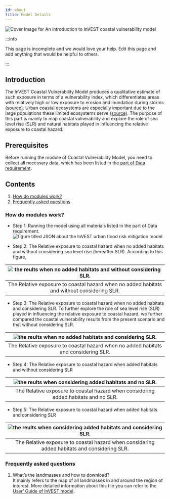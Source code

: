 ```yaml
---
id: about
title: Model Details
---
```


![Cover Image for `An introduction to InVEST coastal vulnerability model`](../../static/img/banner-image-invest-coastal.png)

:::info

This page is incomplete and we would love your help. Edit this page and add anything that would be helpful to others.

:::

## Introduction
The InVEST Coastal Vulnerability Model produces a qualitative estimate of such exposure in terms of a vulnerability index, which differentiates areas with relatively high or low exposure to erosion and inundation during storms [(source)](https://invest-userguide.readthedocs.io/en/latest/coastal_vulnerability.html). Urban coastal ecosystems are especially important due to the large populations these limited ecosystems serve [(source)](https://journals.plos.org/plosone/article?id=10.1371/journal.pone.0163495). The purpose of this part is mainly to map coastal vulnerability and explore the role of sea level rise (SLR) and natural habitats played in influencing the relative exposure to coastal hazard.

## Prerequisites

Before running the module of Coastal Vulnerability Model, you need to collect all necessary data, which has been listed in the [part of Data requirement](https://xiaoganghe.github.io/InVEST-Cities-in-Nature/docs/Coastal-Vulnerability/data).

## Contents

1. [How do modules work?](#how-do-modules-work)
2. [Frequently asked questions](#frequently-asked-questions)

### How do modules work?

- Step 1: Running the model using all materials listed in the part of Data requirement.  
![figure titled `JSON about the InVEST urban flood risk mitigation model`](../../static/img/CV-JSON.png)

- Step 2: The Relative exposure to coastal hazard when no added habitats and without considering sea level rise (hereafter SLR). According to this figure,   

|![the reults when no added habitats and without considering SLR.](../../static/img/cv-no-added-habitats-no-SLR.png) |
|:--:|
| The Relative exposure to coastal hazard when no added habitats and without considering SLR. |

- Step 3: The Relative exposure to coastal hazard when no added habitats and considering SLR. To further explore the role of sea level rise (SLR) played in influencing the relative exposure to coastal hazard, we further compared the coastal vulnerability results from the present scenario and that without considering SLR.

|![the reults when no added habitats and considering SLR.](../../static/img/cv-no-added-habitats-considering-SLR.png) |
|:--:|
| The Relative exposure to coastal hazard when no added habitats and considering SLR. |

- Step 4: The Relative exposure to coastal hazard when added habitats and without considering SLR  

|![the reults when considering added habitats and no SLR.](../../static/img/cv-considering-added-habitats-no-SLR.png) |
|:--:|
| The Relative exposure to coastal hazard when considering added habitats and no SLR. |

- Step 5: The Relative exposure to coastal hazard when added habitats and considering SLR

|![the reults when considering added habitats and considering SLR.](../../static/img/cv-considering-added-habitats-considering-SLR.png) |
|:--:|
| The Relative exposure to coastal hazard when considering added habitats and considering SLR. |

### Frequently asked questions

1. What’s the landmasses and how to download?  
   It mainly refers to the map of all landmasses in and around the region of interest. More detailed information about this file you can refer to the [User’ Guide of InVEST model](https://storage.googleapis.com/releases.naturalcapitalproject.org/investuserguide/latest/coastal_vulnerability.html#data-needs).
